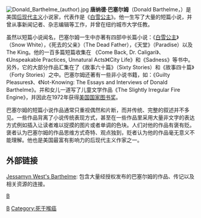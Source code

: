 [[File:Donald_Barthelme_(author).jpg|thumb]]
'''唐纳德·巴塞尔姆'''（Donald Barthelme，{{bd|1931年|4月7日|1989年|7月23日|catIdx=B}}）是美国[[后现代主义|后现代主义]]小说家，代表作是《[[白雪公主_(小说)|白雪公主]]》。他一生写了大量的短篇小说，并曾从事新闻记者、杂志编辑等工作，并曾在纽约城市大学任教。

虽然以短篇小说闻名，巴塞尔姆一生中亦著有四部中长篇小说：《[[白雪公主_(小说)|白雪公主]]》（Snow White），《死去的父亲》（The Dead Father），《天堂》（Paradise）以及 The King。他的一百多篇短篇收集在 《Come Back, Dr. Caligari》、 《Unspeakable Practices, Unnatural Acts》《City Life》和《Sadness》等书中。另外，它的大部分作品汇集在了《故事六十篇》（Sixty Stories）和《故事四十篇》（Forty Stories）之中。巴塞尔姆还著有一些非小说书籍，如：《Guilty Pleasures》、《Not-Knowing: The Essays and Interviews of Donald Barthelme》。并和女儿一道写了儿童文学作品《The Slightly Irregular Fire Engine》，并因此在1972年获得[[美国|美国]][[国家图书奖|国家图书奖]]。

巴塞尔姆的短篇小说作品通常只重视偶然和片断，而并传统、完整的叙述并不多见。一些作品背离了小说传统表现方式，甚至在一些作品里采用大量非文字的表达方式例如插入让读者难以捉摸的图片或者单调的色块。人们对他的作品有褒有贬。褒者认为巴塞尔姆的作品思维方式奇特、观点独到，贬者认为他的作品毫无意义不能理解。他也是美国最富有影响力的后现代主义作家之一。

==外部链接==
[http://www.jessamyn.com/barth/ Jessamyn West's Barthelme]{{Wayback|url=http://www.jessamyn.com/barth/ |date=20080107113432 }}: 包含大量经授权发布的巴塞尔姆的作品、传记以及相关资源的连接。

{{Authority control}}
[[category:美国小说家|B]]
[[Category:休斯頓大學校友|B]]
[[Category:死于喉癌|Category:死于喉癌]]